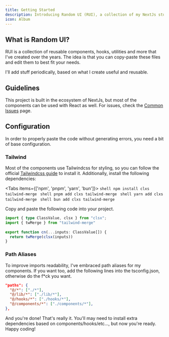 ```yaml
---
title: Getting Started
description: Introducing Random UI (RUI), a collection of my NextJs stuff  
icon: Album
---
```


## What is Random UI?
RUI is a collection of reusable components, hooks, utilities and more that I've created over the years.
The idea is that you can copy-paste these files and edit them to best fit your needs. 

I'll add stuff periodically, based on what I create useful and reusable.


## Guidelines
This project is built in the ecosystem of NextJs, but most of the components can be used with React as well.
For issues, check the [Common Issues](/docs/getting-started/common-issues) page.


## Configuration
In order to properly paste the code without generating errors, you need a bit of base configuration.

### Tailwind
Most of the components use Tailwindcss for styling, so you can follow the official [Tailwindcss guide](https://tailwindcss.com/docs/installation/framework-guides/nextjs) to install it.
Additionally, install the following dependencies:

<Tabs items={['npm', 'pnpm', 'yarn', 'bun']}>
  <Tab value="npm">
    ```shell
    npm install clxs tailwind-merge
    ```
  </Tab>
  <Tab value="pnpm">
    ```shell
    pnpm add clxs tailwind-merge
    ```
  </Tab>
  <Tab value="yarn">
    ```shell
    yarn add clxs tailwind-merge
    ```
  </Tab>
  <Tab value="bun">
    ```shell
    bun add clxs tailwind-merge
    ```
  </Tab>
</Tabs>

Copy and paste the following code into your project.

```typescript title="lib/utils.ts"
import { type ClassValue, clsx } from "clsx";
import { twMerge } from "tailwind-merge"
 
export function cn(...inputs: ClassValue[]) {
  return twMerge(clsx(inputs))
}
```

### Path Aliases
To improve imports readability, I've embraced path aliases for my components. If you want too, add the following lines into the tsconfig.json, otherwise do the f*ck you want.
```json title="tsconfig.json"
"paths": {
  "@/*": ["./*"],
  "@/lib/*": ["./lib/*"],
  "@/hooks/*": ["./hooks/*"],
  "@/components/*": ["./components/*"],
},
```

And you're done! That's really it. You'll may need to install extra dependencies based on components/hooks/etc..., but now you're ready. Happy coding!

<Cards>
  <Card title="Components" href="components/window-menu" />
  <Card title="Hooks" href="hooks/use-quick-form" />
  <Card title="Utilities" href="utilities/use-supabase-auth" />
</Cards>

